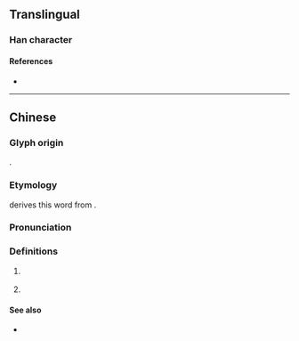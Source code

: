 {{character info/new}}
==Translingual==

===Han character===
{{Han char|rn=30|rad=口|as=18|sn=21|four=|canj=RTOX|ids=⿰口舊}}

====References====
* {{Han ref|kx=0214.280|hdz=10705.150|uh=56BF|ud=22207}}

----

==Chinese==
{{zh-forms|s=𫩥|alt=舊,䊆}}

===Glyph origin===
{{Han compound|口|舊|ls=psc|c1=s|c2=p|t1=mouth; vernacular}}.

===Etymology===
{{zh-ref|Bai (1980)}} derives this word from {{ltc-l|䊆}}.

{{etystub|zh}}

===Pronunciation===
{{zh-pron
|c=gau6
|c-t=gau5
|cat=cls
}}

===Definitions===
{{zh-hanzi}}

# {{lb|zh|Cantonese}} {{zh-classifier|pieces or chunks|cat=y}}
#: {{zh-x|一 嚿 泥|a '''clod''' of earth|C}}
#: {{zh-x|呢{nei1} 嚿 肉|this '''piece''' of meat|C}}
# {{lb|zh|Cantonese|colloquial}} {{zh-classifier|money|t=[[hundred]] [[dollar]]s}}
#: {{zh-x|三 嚿 水|three '''hundred bucks'''|C}}
#: {{zh-x|呢{nei1}度 食 餐 晏 都 要 幾 嚿 㗎。|Lunch costs a few '''hundred''' here.|C}}

====See also====
* {{zh-l|塊}}